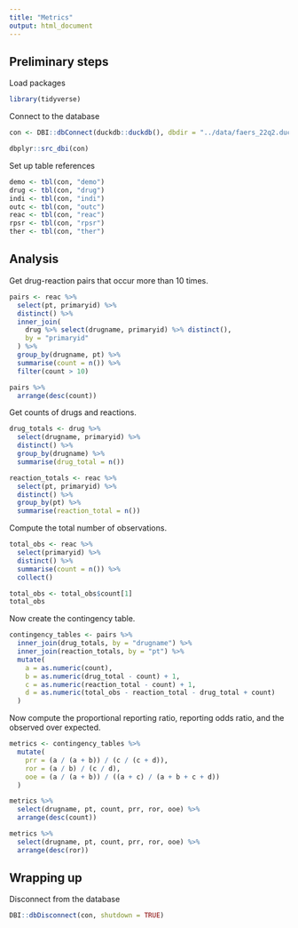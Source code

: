 ```yaml
---
title: "Metrics"
output: html_document
---
```



## Preliminary steps

Load packages

```r
library(tidyverse)
```

Connect to the database

```r
con <- DBI::dbConnect(duckdb::duckdb(), dbdir = "../data/faers_22q2.duckdb", read_only = TRUE)
```


```r
dbplyr::src_dbi(con)
```

Set up table references

```r
demo <- tbl(con, "demo")
drug <- tbl(con, "drug")
indi <- tbl(con, "indi")
outc <- tbl(con, "outc")
reac <- tbl(con, "reac")
rpsr <- tbl(con, "rpsr")
ther <- tbl(con, "ther")
```

## Analysis



Get drug-reaction pairs that occur more than 10 times.

```r
pairs <- reac %>%
  select(pt, primaryid) %>%
  distinct() %>%
  inner_join(
    drug %>% select(drugname, primaryid) %>% distinct(),
    by = "primaryid"
  ) %>%
  group_by(drugname, pt) %>%
  summarise(count = n()) %>%
  filter(count > 10)

pairs %>%
  arrange(desc(count))
```


Get counts of drugs and reactions.

```r
drug_totals <- drug %>%
  select(drugname, primaryid) %>%
  distinct() %>%
  group_by(drugname) %>%
  summarise(drug_total = n())
```

```r
reaction_totals <- reac %>%
  select(pt, primaryid) %>%
  distinct() %>%
  group_by(pt) %>%
  summarise(reaction_total = n())
```

Compute the total number of observations.

```r
total_obs <- reac %>%
  select(primaryid) %>%
  distinct() %>%
  summarise(count = n()) %>%
  collect()

total_obs <- total_obs$count[1]
total_obs
```

Now create the contingency table.

```r
contingency_tables <- pairs %>%
  inner_join(drug_totals, by = "drugname") %>%
  inner_join(reaction_totals, by = "pt") %>%
  mutate(
    a = as.numeric(count),
    b = as.numeric(drug_total - count) + 1,
    c = as.numeric(reaction_total - count) + 1,
    d = as.numeric(total_obs - reaction_total - drug_total + count)
  )
```


Now compute the proportional reporting ratio, reporting odds ratio, and the observed over expected.

```r
metrics <- contingency_tables %>%
  mutate(
    prr = (a / (a + b)) / (c / (c + d)),
    ror = (a / b) / (c / d),
    ooe = (a / (a + b)) / ((a + c) / (a + b + c + d))
  )
```

```r
metrics %>%
  select(drugname, pt, count, prr, ror, ooe) %>%
  arrange(desc(count))
```

```r
metrics %>%
  select(drugname, pt, count, prr, ror, ooe) %>%
  arrange(desc(ror))
```


## Wrapping up

Disconnect from the database

```r
DBI::dbDisconnect(con, shutdown = TRUE)
```